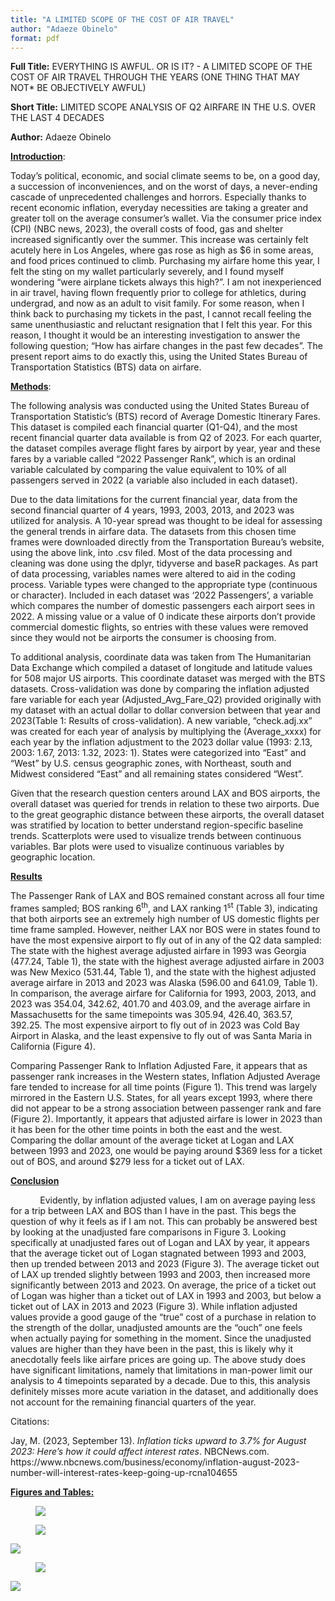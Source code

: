 ```yaml
---
title: "A LIMITED SCOPE OF THE COST OF AIR TRAVEL"
author: "Adaeze Obinelo"
format: pdf
---
```


**Full Title:** EVERYTHING IS AWFUL. OR IS IT? - A LIMITED SCOPE OF THE COST OF AIR TRAVEL THROUGH THE YEARS (ONE THING THAT MAY NOT\* BE OBJECTIVELY AWFUL)

**Short Title:** LIMITED SCOPE ANALYSIS OF Q2 AIRFARE IN THE U.S. OVER THE LAST 4 DECADES

**Author:** Adaeze Obinelo

[**Introduction**]{.underline}:

Today's political, economic, and social climate seems to be, on a good day, a succession of inconveniences, and on the worst of days, a never-ending cascade of unprecedented challenges and horrors. Especially thanks to recent economic inflation, everyday necessities are taking a greater and greater toll on the average consumer's wallet. Via the consumer price index (CPI) (NBC news, 2023), the overall costs of food, gas and shelter increased significantly over the summer. This increase was certainly felt acutely here in Los Angeles, where gas rose as high as \$6 in some areas, and food prices continued to climb. Purchasing my airfare home this year, I felt the sting on my wallet particularly severely, and I found myself wondering "were airplane tickets always this high?". I am not inexperienced in air travel, having flown frequently prior to college for athletics, during undergrad, and now as an adult to visit family. For some reason, when I think back to purchasing my tickets in the past, I cannot recall feeling the same unenthusiastic and reluctant resignation that I felt this year. For this reason, I thought it would be an interesting investigation to answer the following question; "How has airfare changes in the past few decades". The present report aims to do exactly this, using the United States Bureau of Transportation Statistics (BTS) data on airfare.

[**Methods**]{.underline}:

The following analysis was conducted using the United States Bureau of Transportation Statistic's (BTS) record of Average Domestic Itinerary Fares. This dataset is compiled each financial quarter (Q1-Q4), and the most recent financial quarter data available is from Q2 of 2023. For each quarter, the dataset compiles average flight fares by airport by year, year and these fares by a variable called "2022 Passenger Rank", which is an ordinal variable calculated by comparing the value equivalent to 10% of all passengers served in 2022 (a variable also included in each dataset).

Due to the data limitations for the current financial year, data from the second financial quarter of 4 years, 1993, 2003, 2013, and 2023 was utilized for analysis. A 10-year spread was thought to be ideal for assessing the general trends in airfare data. The datasets from this chosen time frames were downloaded directly from the Transportation Bureau's website, using the above link, into .csv filed. Most of the data processing and cleaning was done using the dplyr, tidyverse and baseR packages. As part of data processing, variables names were altered to aid in the coding process. Variable types were changed to the appropriate type (continuous or character). Included in each dataset was '2022 Passengers', a variable which compares the number of domestic passengers each airport sees in 2022. A missing value or a value of 0 indicate these airports don't provide commercial domestic flights, so entries with these values were removed since they would not be airports the consumer is choosing from.

To additional analysis, coordinate data was taken from The Humanitarian Data Exchange which compiled a dataset of longitude and latitude values for 508 major US airports. This coordinate dataset was merged with the BTS datasets. Cross-validation was done by comparing the inflation adjusted fare variable for each year (Adjusted_Avg_Fare_Q2) provided originally with my dataset with an actual dollar to dollar conversion between that year and 2023(Table 1: Results of cross-validation). A new variable, "check.adj.xx" was created for each year of analysis by multiplying the (Average_xxxx) for each year by the inflation adjustment to the 2023 dollar value (1993: 2.13, 2003: 1.67, 2013: 1.32, 2023: 1). States were categorized into "East" and "West" by U.S. census geographic zones, with Northeast, south and Midwest considered "East" and all remaining states considered "West".

Given that the research question centers around LAX and BOS airports, the overall dataset was queried for trends in relation to these two airports. Due to the great geographic distance between these airports, the overall dataset was stratified by location to better understand region-specific baseline trends. Scatterplots were used to visualize trends between continuous variables. Bar plots were used to visualize continuous variables by geographic location.

[**Results**]{.underline}

The Passenger Rank of LAX and BOS remained constant across all four time frames sampled; BOS ranking 6^th^, and LAX ranking 1^st^ (Table 3), indicating that both airports see an extremely high number of US domestic flights per time frame sampled. However, neither LAX nor BOS were in states found to have the most expensive airport to fly out of in any of the Q2 data sampled: The state with the highest average adjusted airfare in 1993 was Georgia (477.24, Table 1), the state with the highest average adjusted airfare in 2003 was New Mexico (531.44, Table 1), and the state with the highest adjusted average airfare in 2013 and 2023 was Alaska (596.00 and 641.09, Table 1). In comparison, the average airfare for California for 1993, 2003, 2013, and 2023 was 354.04, 342.62, 401.70 and 403.09, and the average airfare in Massachusetts for the same timepoints was 305.94, 426.40, 363.57, 392.25. The most expensive airport to fly out of in 2023 was Cold Bay Airport in Alaska, and the least expensive to fly out of was Santa Maria in California (Figure 4).

Comparing Passenger Rank to Inflation Adjusted Fare, it appears that as passenger rank increases in the Western states, Inflation Adjusted Average fare tended to increase for all time points (Figure 1). This trend was largely mirrored in the Eastern U.S. States, for all years except 1993, where there did not appear to be a strong association between passenger rank and fare (Figure 2). Importantly, it appears that adjusted airfare is lower in 2023 than it has been for the other time points in both the east and the west. Comparing the dollar amount of the average ticket at Logan and LAX between 1993 and 2023, one would be paying around \$369 less for a ticket out of BOS, and around \$279 less for a ticket out of LAX.

[**Conclusion**]{.underline}

            Evidently, by inflation adjusted values, I am on average paying less for a trip between LAX and BOS than I have in the past. This begs the question of why it feels as if I am not. This can probably be answered best by looking at the unadjusted fare comparisons in Figure 3. Looking specifically at unadjusted fares out of Logan and LAX by year, it appears that the average ticket out of Logan stagnated between 1993 and 2003, then up trended between 2013 and 2023 (Figure 3). The average ticket out of LAX up trended slightly between 1993 and 2003, then increased more significantly between 2013 and 2023. On average, the price of a ticket out of Logan was higher than a ticket out of LAX in 1993 and 2003, but below a ticket out of LAX in 2013 and 2023 (Figure 3). While inflation adjusted values provide a good gauge of the "true" cost of a purchase in relation to the strength of the dollar, unadjusted amounts are the "ouch" one feels when actually paying for something in the moment. Since the unadjusted values are higher than they have been in the past, this is likely why it anecdotally feels like airfare prices are going up. The above study does have significant limitations, namely that limitations in man-power limit our analysis to 4 timepoints separated by a decade. Due to this, this analysis definitely misses more acute variation in the dataset, and additionally does not account for the remaining financial quarters of the year.

Citations:

Jay, M. (2023, September 13). *Inflation ticks upward to 3.7% for August 2023: Here's how it could affect interest rates*. NBCNews.com. https://www.nbcnews.com/business/economy/inflation-august-2023-number-will-interest-rates-keep-going-up-rcna104655

[**Figures and Tables:**]{.underline}

![![](images/Table2a.png)](images/Table1.png)

![![](images/Table3.png)](images/Table2b.png)

![](images/Fig1-01.png)

![![](images/Fig3-01.png)](images/Fig2-01.png)

![](images/Fig4-01.png)
